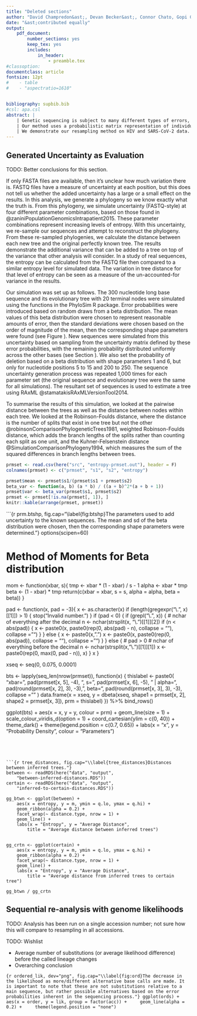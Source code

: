 ```yaml
---
title: "Deleted sections"
author: "David Champredon&ast;, Devan Becker&ast;, Connor Chato, Gopi Gugan, Art Poon"
date: "&ast;contributed equally"
output:
    pdf_document:
        number_sections: yes
        keep_tex: yes
        includes:
            in_header: 
                - preamble.tex
#classoption:
documentclass: article
fontsize: 12pt
#    - table
#    - "aspectratio=1610"


bibliography: supbib.bib
#csl: apa.csl
abstract: |
    | Genetic sequencing is subject to many different types of errors, but most analyses treat the resultant sequences as if they are perfect. Since the process of sequencing is very difficult, modern machines rely on significantly larger numbers of reads rather than making each read significantly more accurate. Still, the coverage of such machines is imperfect and leaves uncertainty in many of the base calls. Furthermore, there are circumstances around the sequencing that can induce further problems. In this work, we demonstrate that the uncertainty in sequencing techniques will affect downstream analysis and propose a straightforward (if computationally expensive) method to propagate the uncertainty.
    | Our method uses a probabilistic matrix representation of individual sequences which incorporates base quality scores and makes various uncertainty propagation methods obvious and easy. With the matrix representation, resampling possible base calls according to quality scores provides a bootstrap- or prior distribution-like first step towards genetic analysis. Analyses based on these re-sampled sequences will include an honest evaluation of the error involved in such analyses.
    | We demonstrate our resampling method on HIV and SARS-CoV-2 data. The resampling procedures adds computational cost to the analyses, but the large impact on the variance in downstream estimates makes it clear that ignoring this uncertainty leads to invalid conclusions. For HIV data, we show that phylogenetic reconstructions are much more sensitive to sequence error uncertainty than previously believed, and for SARS-CoV-2 data we show that lineage designations via Pangolin are much less certain than the bootstrap support would imply.
---
```




## Generated Uncertainty as Evaluation

TODO: Better conclusions for this section. 

If only FASTA files are available, then it's unclear how much variation there is.
FASTQ files have a measure of uncertainty at each position, but this does not tell us whether the added uncertainty has a large or a small effect on the results.
In this analysis, we generate a phylogeny so we know exactly what the truth is.
From this phylogeny, we simulate uncertainty (FASTQ-style) at four different parameter combinations, based on those found in @zaniniPopulationGenomicsIntrapatient2015. 
These parameter combinations represent increasing levels of entropy.
With this uncertainty, we re-sample our sequences and attempt to reconstruct the phylogeny.
From these re-sampled phylogenies, we calculate the distance between each new tree and the original perfectly known tree.
The results demonstrate the additional variance that can be added to a tree on top of the variance that other analysis will consider.
In a study of real sequences, the entropy can be calculated from the FASTQ file then compared to a similar entropy level for simulated data.
The variation in tree distance for that level of entropy can be seen as a measure of the un-accounted-for variance in the results.

Our simulation was set up as follows.
The 300 nucleotide long base sequence and its evolutionary tree with 20 terminal nodes were simulated using the functions in the PhyloSim R package.
Error probabilities were introduced based on random draws from a beta distribution.
The mean values of this beta distribution were chosen to represent reasonable amounts of error, then the standard deviations were chosen based on the order of magnitude of the mean, then the corresponding shape parameters were found (see Figure \ref{fig:btshp}). 
New sequences were simulated from this uncertainty based on sampling from the uncertainty matrix defined by these error probabilities, with the remaining probability distributed uniformly across the other bases (see Section \ref{fastq_construction}).
We also set the probability of deletion based on a beta distribution with shape parameters 1 and 6, but only for nucleotide positions 5 to 15 and 200 to 250.
The sequence uncertainty generation process was repeated 1,000 times for each parameter set (the original sequence and evolutionary tree were the same for all simulations).
The resultant set of sequences is used to estimate a tree using RAxML @stamatakisRAxMLVersionTool2014. 

To summarise the results of this simulation, we looked at the pairwise distance between the trees as well as the distance between nodes within each tree.
We looked at the Robinson-Foulds distance, where the distance is the number of splits that exist in one tree but not the other  @robinsonComparisonPhylogeneticTrees1981, weighted Robinson-Foulds distance, which adds the branch lengths of the splits rather than counting each split as one unit, and the Kuhner-Felsenstein distance @SimulationComparisonPhylogeny1994, which measures the sum of the squared differences in branch lengths between trees.

<!-- The TN93 distance analysis isn't in working order right now.
The distance within a tree is calculated as the mean of the TN93 distance between nodes.
-->


```r
prmset <- read.csv(here("src", "entropy-prmset.out"), header = F)
colnames(prmset) <- c("prmset", "s1", "s2", "entropy")

prmset$mean <- prmset$s1/(prmset$s1 + prmset$s2)
beta_var <- function(a, b) (a * b) / ((a + b)^2*(a + b + 1))
prmset$var <- beta_var(prmset$s1, prmset$s2)
prmset <- prmset[!is.na(prmset[, 1]), ]
knitr::kable(arrange(prmset, prmset))
```

```{r prm.btshp, fig.cap="\\label{fig:btshp}The parameters used to add uncertainty to the known sequences. The mean and sd of the beta distribution were chosen, then the corresponding shape parameters were determined."}
options(scipen=60)

# Method of Moments for Beta distribution
mom <- function(xbar, s){
    tmp <- xbar * (1 - xbar) / s - 1
    alpha <- xbar * tmp
    beta <- (1 - xbar) * tmp
    return(c(xbar = xbar, s = s, alpha = alpha, beta = beta))
}

pad <- function(x, pad = -3){
    x <- as.character(x)
    if (length(gregexpr("\\.", x)[[1]]) > 1) {
        stop("Invalid number.")
    }
    if (pad < 0) {
        if (grepl("\\.", x)) {
            # nchar of everything after the decimal
            n <- nchar(strsplit(x, "\\.")[[1]][2])
            if (n < abs(pad)) {
                x <- paste0(x, 
                    paste0(rep(0, abs(pad) - n),
                        collapse = ""),
                    collapse = "")
            }
        } else {
            x <- paste0(x, ".")
            x <- paste0(x,
                paste0(rep(0, abs(pad)), collapse = ""),
                collapse = "")
        }
    } else { # pad > 0
    # nchar of everything before the decimal
        n <- nchar(strsplit(x, "\\.")[[1]][1])
        x <- paste0(rep(0, max(0, pad - n)), x)
    }
    x
}


xseq <- seq(0, 0.075, 0.0001)

bts <- lapply(seq_len(nrow(prmset)), function(x) {
    thislabel <- paste0(
        "xbar=", pad(prmset[x, 5], -4),
        ", s=", pad(prmset[x, 6], -5),
        " | alpha=", pad(round(prmset[x, 2], 3), -3),
        ", beta=", pad(round(prmset[x, 3], 3), -3),
        collapse = ""
    )
    data.frame(x = xseq,
        y = dbeta(xseq,
            shape1 = prmset[x, 2],
            shape2 = prmset[x, 3]),
        prm = thislabel)
}) %>% bind_rows()

ggplot(bts) +
    aes(x = x, y = y, colour = prm) +
    geom_line(size = 1) +
    scale_colour_viridis_d(option = 1) +
    coord_cartesian(ylim = c(0, 40)) +
    theme_dark() +
    theme(legend.position = c(0.7, 0.65)) +
    labs(x = "x", y = "Probability Density",
        colour = "Parameters")
```




```{r tree_distances, fig.cap="\\label{tree_distances}Distances between inferred trees."}
between <- readRDS(here("data", "output",
    "between-inferred-distances.RDS"))
certain <- readRDS(here("data", "output",
    "inferred-to-certain-distances.RDS"))

gg_btwn <- ggplot(between) +
    aes(x = entropy, y = m, ymin = q.lo, ymax = q.hi) +
    geom_ribbon(alpha = 0.2) +
    facet_wrap(~ distance.type, nrow = 1) +
    geom_line() +
    labs(x = "Entropy", y = "Average Distance", 
        title = "Average distance between inferred trees")


gg_crtn <- ggplot(certain) +
    aes(x = entropy, y = m, ymin = q.lo, ymax = q.hi) +
    geom_ribbon(alpha = 0.2) +
    facet_wrap(~ distance.type, nrow = 1) +
    geom_line() +
    labs(x = "Entropy", y = "Average Distance", 
        title = "Average distance from inferred trees to certain tree")

gg_btwn / gg_crtn
```







## Sequential re-analysis with genome likelihoods

TODO: Analysis has been run on a single accession number; not sure how this will compare to resampling in all accessions.

TODO: Wishlist

- Average number of substitutions (or average likelihood difference) before the called lineage changes
- Overarching conclusion

```{r ordered_lik, dev="png", fig.cap="\\label{fig:ord}The decrease in the likelihood as more/different alternative base calls are made. It is important to note that these are not substitutions relative to a main sequence, but rather possible alternatives based on the error probabilities inherent in the sequencing process."}
ggplot(ords) +
    aes(x = order, y = lik, group = factor(acc)) +
    geom_line(alpha = 0.2) +
    theme(legend.position = "none")
```

